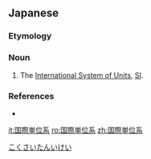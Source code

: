 ==Japanese==
{{ja-kanjitab|こく|さい|たん|い|けい|yomi=on}}

===Etymology===
{{compound|国際|単位系|t1=international|t2=unit system|lang=ja|sort=こくさいたんいけい}}

===Noun===
{{ja-noun|こくさいたんいけい}}

# The [[International System of Units]], [[SI]].

===References===
* {{R:Kojien}}

[[Category:ja:Units of measure|こくさいたんいけい]]

[[it:国際単位系]]
[[ro:国際単位系]]
[[zh:国際単位系]]